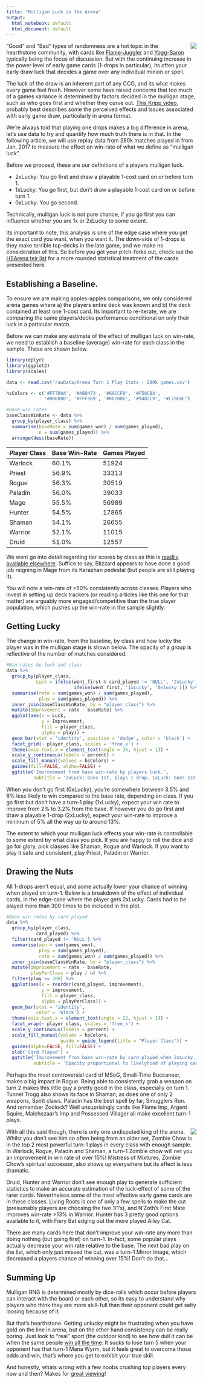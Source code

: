 ```yaml
---
title: "Mulligan Luck in the Arena"
output:
  html_notebook: default
  html_document: default
---
```


<img src="https://hydra-media.cursecdn.com/hearthstone.gamepedia.com/thumb/c/c9/The_Coin(141).png/200px-The_Coin(141).png?version=4290b4ae002cebc842b8bca5e7732c07" align="right"> 
"Good" and "Bad" types of randomness are a hot topic in the hearthstone community, with cards like [Flame-Juggler](https://youtu.be/bdkGNrkJsII) and [Yogg-Saron](http://eu.battle.net/hearthstone/en/blog/20303031/upcoming-balance-changes-update-613-28-09-2016) typically being the focus of discussion. But with the continuing increase in the power level of early game cards (1-drops in particular), its often your early draw luck that decides a game over any individual minion or spell.

The luck of the draw is an inherent part of any CCG, and its what makes every game feel fresh. However some have raised concerns that too much of a games variance is determined by factors decided in the mulligan stage, such as who goes first and whether they curve out. [This Kripp video](https://www.youtube.com/watch?v=eIx_ihRr1eU), probably best describes some the perceived effects and issues associated with early game draw, particularly in arena format.

We're always told that playing one drops makes a big difference in arena, let's use data to try and quantify how much truth there is in that. In the following article, we will use replay data from 280k matches played in from Jan, 2017 to measure the effect on win-rate of what we define as "mulligan luck".

Before we proceed, these are our definitions of a players mulligan luck.

- 2xLucky: You go first and draw a playable 1-cost card on or before turn 1.
- 1xLucky: You go first, but don't draw a playable 1-cost card on or before turn 1.
- 0xLucky: You go second.

Technically, mulligan luck is not pure chance, if you go first you can influence whether you are 1x or 2xLucky to some extent.

Its important to note, this analysis is one of the edge case where you get the exact card you want, when you want it. The down-side of 1-drops is they make terrible top-decks in the late game, and we make no consideration of this. So before you get your pitch-forks out, check out the [HSArena teir list](http://www.heartharena.com/tierlist) for a more rounded statistical treatment of the cards presented here.

## Establishing a Baseline.

To ensure we are making apples-apples comparisons, we only considered arena games where a) the players entire deck was known and b) the deck contained at least one 1-cost card. Its important to re-iterate, we are comparing the same players/decks performance conditional on only their luck in a particular match.

Before we can make any estimate of the effect of mulligan luck on win-rate, we need to establish a baseline (average) win-rate for each class in the sample. These are shown below.

```r
library(dplyr)
library(ggplot2)
library(scales)

data <- read.csv('rawData/Arena Turn 1 Play Stats - 280k games.csv')

hsColors <- c('#FF7D0A', '#ABD473', '#69CCF0', '#F58CBA',
              '#000000', '#FFF569', '#0070DE', '#9482C9', '#C79C6E')

#Base win rates
baseClassWinRate <- data %>%
  group_by(player_class) %>%
  summarise(baseRate = sum(games_won) / sum(games_played),
            n = sum(games_played)) %>%
  arrange(desc(baseRate))
```

|Player Class|Base Win-Rate|Games Played|
|------------|-------------|------------|
|Warlock|60.1%|51924|
|Priest|56.9%|33313|
|Rogue|56.3%|30519|
|Paladin|56.0%|39033|
|Mage|55.5%|56989|
|Hunter|54.5%|17865|
|Shaman|54.1%|26655|
|Warrior|52.1%|11015|
|Druid|51.0%|12557|

We wont go into detail regarding tier scores by class as this is [readily available elsewhere](https://www.reddit.com/r/hearthstone/comments/5g966v/warlock_the_new_king_of_arena_an_msg_arena_class/). Suffice to say, Blizzard appears to have done a good job reigning in Mage from its Karazhan pedestal (but people are still playing it).

You will note a win-rate of >50% consistently across classes. Players who invest in setting up deck trackers (or reading articles like this one for that matter) are arguably more engaged/competitive than the true player population, which pushes up the win-rate in the sample slightly.

## Getting Lucky

The change in win-rate, from the baseline, by class and how lucky the player was in the mulligan stage is shown below. The opacity of a group is reflective of the number of matches considered.

```r
#Win rates by luck and class
data %>%
  group_by(player_class,
           Luck = ifelse(went_first & card_played != 'NULL', '2xLucky',
                         ifelse(went_first, '1xLucky', '0xlucky'))) %>%
  summarise(rate = sum(games_won) / sum(games_played),
            play = sum(games_played)) %>%
  inner_join(baseClassWinRate, by = "player_class") %>%
  mutate(Improvement = rate - baseRate) %>%
  ggplot(aes(x = Luck,
             y = Improvement,
             fill = player_class,
             alpha = play)) +
  geom_bar(stat = 'identity', position = 'dodge', color = 'black') +
  facet_grid(~ player_class, scales = 'free_x') +
  theme(axis.text.x = element_text(angle = 35, hjust = 1)) +
  scale_y_continuous(labels = percent) +
  scale_fill_manual(values = hsColors) +
  guides(fill=FALSE, alpha=FALSE) +
  ggtitle('Improvement from base win-rate by players luck.',
          subtitle = '2xLuck: Goes 1st, plays 1 drop. 1xLuck: Goes 1st, no 1 drop. 0xLuck: Goes 2nd.')
```

When you don't go first (0xLucky), you're somewhere between 3.5% and 6% less likely to win compared to the base rate, depending on class. If you go first but don't have a turn-1 play (1xLucky), expect your win rate to improve from 2% to 3.2% from the base. If however you do go first and draw a playable 1-drop (2xLucky), expect your win-rate to improve a minimum of 5% all the way up to around 13%.

The extent to which your mulligan luck effects your win-rate is controllable to some extent by what class you pick. If you are happy to roll the dice and go for glory, pick classes like Shaman, Rogue and Warlock. If you want to play it safe and consistent, play Priest, Paladin or Warrior.

## Drawing the Nuts

All 1-drops aren't equal, and some actually lower your chance of winning when played on turn-1. Below is a breakdown of the effect of individual cards, in the edge-case where the player gets 2xLucky. Cards had to be played more than 300 times to be included in the plot.

```r
#Base win rates by card played
data %>%
  group_by(player_class,
           card_played) %>%
  filter(card_played != 'NULL') %>%
  summarise(win = sum(games_won),
            play = sum(games_played),
            rate = sum(games_won) / sum(games_played)) %>%
  inner_join(baseClassWinRate, by = "player_class") %>%
  mutate(improvement = rate - baseRate,
         playPerClass = play / n) %>%
  filter(play >= 300) %>%
  ggplot(aes(x = reorder(card_played, improvement),
             y = improvement,
             fill = player_class,
             alpha = playPerClass)) +
  geom_bar(stat = 'identity',
           color = 'black') +
  theme(axis.text.x = element_text(angle = 22, hjust = 1)) +
  facet_wrap(~ player_class, scales = 'free_x') +
  scale_y_continuous(labels = percent) +
  scale_fill_manual(values = hsColors,
                    guide = guide_legend(title = "Player Class")) +
  guides(alpha=FALSE, fill=FALSE) +
  xlab('Card Played') +
  ggtitle('Improvement from base win-rate by card played when 2xLucky.',
          subtitle = 'Opacity proportional to likelyhood of playing card within the class.')

```


Perhaps the most controversial card of MSoG, Small-Time Buccaneer, makes a big impact in Rogue. Being able to consistently grab a weapon on turn 2 makes this little guy a pretty good in the class, especially on turn 1. Tunnel Trogg also shows its face in Shaman, as does one of only 2 weapons, Spirit claws. Paladin has the best spell by far, Smugglers Run. And remember Zoolock? Well unsuprisingly cards like Flame Imp, Argent Squire, Malchezaar's Imp and Possessed Villager all make excellent turn-1 plays.

<img src="https://hydra-media.cursecdn.com/hearthstone.gamepedia.com/thumb/0/09/Zombie_Chow(683).png/200px-Zombie_Chow(683).png?version=d26e6a0ace152cb06497dac37dadb093" align="right"> 
With all this said though, there is only one undisputed king of the arena. Whilst you don't see him so often being from an older set, Zombie Chow is in the top 2 most powerful turn-1 plays in every class with enough sample. In Warlock, Rogue, Paladin and Shaman, a turn-1 Zombie chow will net you an improvement in win rate of over 15%! Mistress of Mixtures, Zombie Chow's spiritual successor, also shows up everywhere but its effect is less dramatic.

Druid, Hunter and Warrior don't see enough play to generate sufficient statistics to make an accurate estimation of the luck-effect of some of the rarer cards. Nevertheless some of the most effective early game cards are in these classes. Living Roots is one of only a few spells to make the cut (presumably players are choosing the two 1/1's), and N'Zoth's First Mate improves win-rate >13% in Warrior. Hunter has 3 pretty good options available to it, with Fiery Bat edging out the more played Alley Cat.

There are many cards here that don't improve your win-rate any more than doing nothing (but going first) on turn-1. In-fact, some popular plays actually decrease your win rate relative to the base. The next bad play on the list, which only just missed the cut, was a turn-1 Mirror Image, which decreased a players chance of winning over 15%! Don't do that...

## Summing Up

Mulligan RNG is determined mostly by dice-rolls which occur before players can interact with the board or each other, so its easy to understand why players who think they are more skill-full than their opponent could get salty loosing because of it.

But that's hearthstone. Getting unlucky might be frustrating when you have gold on the line in arena, but on the other hand consistency can be really boring. Just look to "real" sport (the outdoor kind) to see how dull it can be when the same people [win all the time](https://www.formula1.com/). It sucks to lose turn 5 when your opponent has that turn-1 Mana Wyrm, but it feels great to overcome those odds and win, that's where you get to exhibit your true skill.

And honestly, whats wrong with a few noobs crushing top players every now and then? Makes for [great viewing](https://youtu.be/HVQ2GgPzv_g)!

